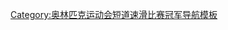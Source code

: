 {{navbox
| name = 奥林匹克运动会短道速滑比赛男子1000米冠军
| title = [[File:Olympic rings.svg|30px]] [[奧運短道競速滑冰獎牌得主列表|奥林匹克运动会短道速滑比赛男子1000米冠军]]
| state = {{{state|autocollapse}}}
| titlestyle=background:gold;
| liststyle = text-align:left;
| listclass = plainlist

| list1 = {{div col|colwidth=20em}}
* [[1992年冬季奥林匹克运动会短道速滑比赛|1992年]]：{{flagIOCathlete|[[金琪焄]]|KOR|1992年冬季}}
* [[1994年冬季奥林匹克运动会短道速滑比赛|1994年]]：{{flagIOCathlete|[[金琪焄]]|KOR|1994年冬季}}
* [[1998年冬季奥林匹克运动会短道速滑比赛|1998年]]：{{flagIOCathlete|[[金东圣]]|KOR|1998年冬季}}
* [[2002年冬季奥林匹克运动会短道速滑比赛|2002年]]：{{flagIOCathlete|[[斯蒂芬·布拉德伯里]]|AUS|2002年冬季}}
* [[2006年冬季奥林匹克运动会短道速滑比赛|2006年]]：{{flagIOCathlete|[[维克多·安|安贤洙]]|KOR|2006年冬季}}
* [[2010年冬季奥林匹克运动会短道速滑比赛|2010年]]：{{flagIOCathlete|[[李政洙]]|KOR|2010年冬季}}
* [[2014年冬季奧林匹克運動會短道競速滑冰比賽|2014年]]：{{flagIOCathlete|[[维克多·安]]|RUS|2014年冬季}}
* [[2018年冬季奧林匹克運動會短道競速滑冰比賽|2018年]]：{{flagIOCathlete|[[萨米埃尔·吉拉尔]]|CAN|2018年冬季}}
* [[2022年冬季奥林匹克运动会短道速滑男子1000米比赛|2022年]]：{{flagIOCathlete|[[任子威]]|CHN|2022年冬季}}
}}{{colend}}<noinclude>
{{collapsible option}}
[[Category:奥林匹克运动会短道速滑比赛冠军导航模板]]
</noinclude>
